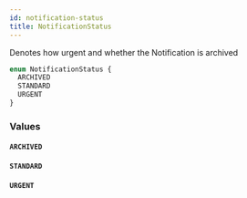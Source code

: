 ```yaml
---
id: notification-status
title: NotificationStatus
---
```



Denotes how urgent and whether the Notification is archived


```graphql
enum NotificationStatus {
  ARCHIVED
  STANDARD
  URGENT
}
```


### Values

#### `ARCHIVED` 




#### `STANDARD` 




#### `URGENT` 






